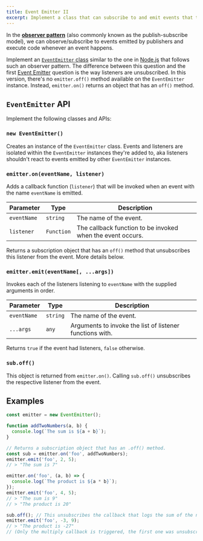 ```yaml
---
title: Event Emitter II
excerpt: Implement a class that can subscribe to and emit events that trigger attached callback functions. Subscription objects are returned and can unsubscribe itself
---
```


In the [**observer pattern**](https://www.patterns.dev/posts/observer-pattern/) (also commonly known as the publish-subscribe model), we can observe/subscribe to events emitted by publishers and execute code whenever an event happens.

Implement an [`EventEmitter` class](https://nodejs.org/api/events.html#class-eventemitter) similar to the one in [Node.js](https://nodejs.org/api/events.html) that follows such an observer pattern. The difference between this question and the first [Event Emitter](/questions/javascript/event-emitter) question is the way listeners are unsubscribed. In this version, there's no `emitter.off()` method available on the `EventEmitter` instance. Instead, `emitter.on()` returns an object that has an `off()` method.

## `EventEmitter` API

Implement the following classes and APIs:

### `new EventEmitter()`

Creates an instance of the `EventEmitter` class. Events and listeners are isolated within the `EventEmitter` instances they're added to, aka listeners shouldn't react to events emitted by other `EventEmitter` instances.

### `emitter.on(eventName, listener)`

Adds a callback function (`listener`) that will be invoked when an event with the name `eventName` is emitted.

| Parameter | Type | Description |
| --- | --- | --- |
| `eventName` | `string` | The name of the event. |
| `listener` | `Function` | The callback function to be invoked when the event occurs. |

Returns a subscription object that has an `off()` method that unsubscribes this listener from the event. More details below.

### `emitter.emit(eventName[, ...args])`

Invokes each of the listeners listening to `eventName` with the supplied arguments in order.

| Parameter | Type | Description |
| --- | --- | --- |
| `eventName` | `string` | The name of the event. |
| `...args` | `any` | Arguments to invoke the list of listener functions with. |

Returns `true` if the event had listeners, `false` otherwise.

### `sub.off()`

This object is returned from `emitter.on()`. Calling `sub.off()` unsubscribes the respective listener from the event.

## Examples

```js
const emitter = new EventEmitter();

function addTwoNumbers(a, b) {
  console.log(`The sum is ${a + b}`);
}

// Returns a subscription object that has an .off() method.
const sub = emitter.on('foo', addTwoNumbers);
emitter.emit('foo', 2, 5);
// > "The sum is 7"

emitter.on('foo', (a, b) => {
  console.log(`The product is ${a * b}`);
});
emitter.emit('foo', 4, 5);
// > "The sum is 9"
// > "The product is 20"

sub.off(); // This unsubscribes the callback that logs the sum of the numbers.
emitter.emit('foo', -3, 9);
// > "The product is -27"
// (Only the multiply callback is triggered, the first one was unsubscribed.)
```
